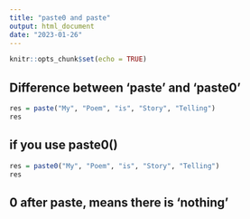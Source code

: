 ```yaml
---
title: "paste0 and paste"
output: html_document
date: "2023-01-26"
---
```


```r
knitr::opts_chunk$set(echo = TRUE)
```

## Difference between 'paste' and 'paste0'
```r
res = paste("My", "Poem", "is", "Story", "Telling")
res
```

## if you use paste0()
```r
res = paste0("My", "Poem", "is", "Story", "Telling")
res
```

## 0 after paste, means there is 'nothing'











